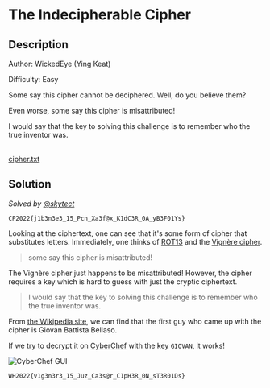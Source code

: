 # The Indecipherable Cipher

## Description

Author: WickedEye (Ying Keat)

Difficulty: Easy

Some say this cipher cannot be deciphered. Well, do you believe them?

Even worse, some say this cipher is misattributed!

I would say that the key to solving this challenge is to remember who the true inventor was.

<br />
<a href="/files/whitehacks-2022/cipher.txt" download>
  cipher.txt
</a>

## Solution

_Solved by [@skytect](https://github.com/skytect)_

`CP2022{j1b3n3e3_15_Pcn_Xa3f@x_K1dC3R_0A_yB3F01Ys}`

Looking at the ciphertext, one can see that it's some form of cipher that substitutes letters. Immediately, one thinks of [ROT13](https://en.wikipedia.org/wiki/ROT13) and the [Vignère cipher](https://en.wikipedia.org/wiki/Vigenère_cipher).

> some say this cipher is misattributed!

The Vignère cipher just happens to be misattributed! However, the cipher requires a key which is hard to guess with just the cryptic ciphertext.

> I would say that the key to solving this challenge is to remember who the true inventor was.

From [the Wikipedia site](https://en.wikipedia.org/wiki/Vigenère_cipher), we can find that the first guy who came up with the cipher is Giovan Battista Bellaso.

If we try to decrypt it on [CyberChef](https://gchq.github.io/CyberChef/) with the key `GIOVAN`, it works!

![CyberChef GUI](/images/whitehacks-2022/the-indecipherable-cipher-1.png)

`WH2022{v1g3n3r3_15_Juz_Ca3s@r_C1pH3R_0N_sT3R01Ds}`
